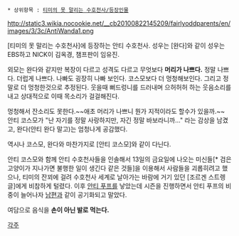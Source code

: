  * 상위항목 : [[티미의 못 말리는 수호천사/등장인물]]

http://static3.wikia.nocookie.net/__cb20100822145209/fairlyoddparents/en/images/3/3c/AntiWanda1.png

[티미의 못 말리는 수호천사]에 등장하는 안티 수호천사.
성우는 [완다]와 같이 성우는 EBS하고 NICK이 김옥경, 챔프판이 임유진.

외모는 완다와 같지만 복장이 다르고 성격도 다르고 무엇보다 '''머리가 나쁘다.''' 정말 나쁘다. 더럽게 나쁘다. 나빠도 굉장히 나빠 보인다. 코스모보다 더 멍청해보인다. 그리고 정말로 더 멍청한것으로 추정된다. 웃을때 뻐드렁니를 드러내며 으허허허 하는 웃음소리를 내고 상대적으로 이때 목소리가 걸걸해진다.

멍청해서 잔소리도 못한다.~~애초 머리가 나쁘니 뭔가 지적이라도 할수가 있을까.~~ 안티 코스모가 "난 자기를 정말 사랑하지만, 자긴 정말 바보라니까..." 라는 감상을 남겼고, 완다(안티 완다 말고)는 엄청나게 공감했다.

역시나 코스모, 완다와 마찬가지로 [안티 코스모]와 같이 다닌다.

안티 코스모와 함께 안티 수호천사들을 인솔해서 13일의 금요일에 나오는 미신들[*  검은 고양이가 지나가면 불행한 일이 생긴다 같은 것들]을 이용해서 사람들을 괴롭히려고 했으나, 티미의 잔꾀에 걸려 수호천사 세계로 날아가는 바람에 거기 있던 [조르겐 스트렝글]에게 비참하게 털렸다. 이후 [[안티 푸프]]를 낳았는데 시즌을 진행하면서 안티 푸프의 비중이 늘어나자 [[안티 코스모|남편]]과 같이 공기화되고 말았다.

여담으로 음식을 '''손이 아닌 발로 먹는다.'''

[[각주]]
